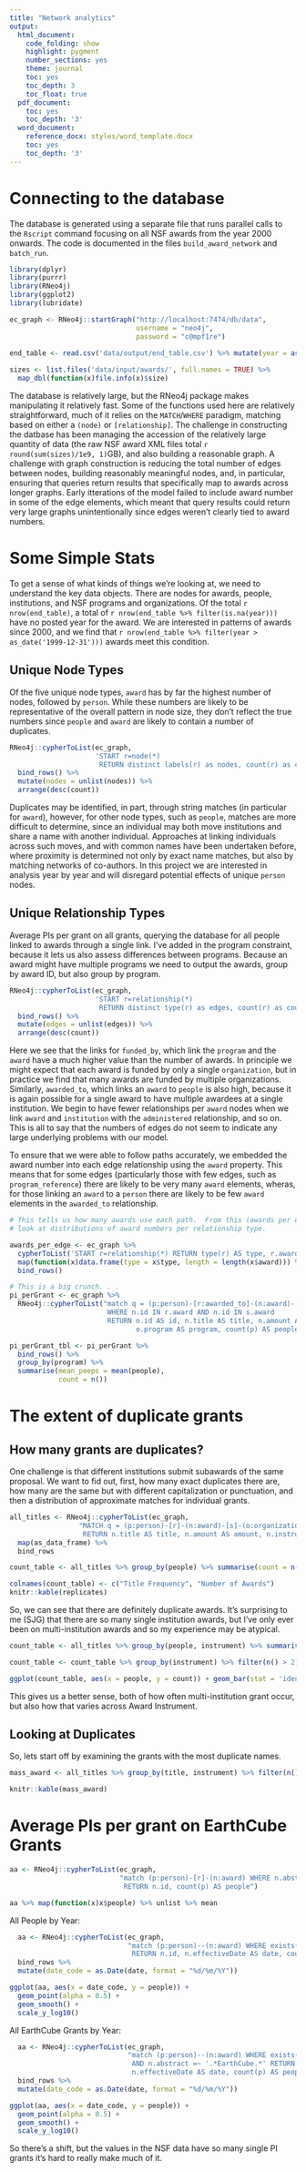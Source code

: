 ```yaml
---
title: "Network analytics"
output:
  html_document:
    code_folding: show
    highlight: pygment
    number_sections: yes
    theme: journal
    toc: yes
    toc_depth: 3
    toc_float: true
  pdf_document:
    toc: yes
    toc_depth: '3'
  word_document:
    reference_docx: styles/word_template.docx
    toc: yes
    toc_depth: '3'
---
```


# Connecting to the database

The database is generated using a separate file that runs parallel calls to the `Rscript` command focusing on all NSF awards from the year 2000 onwards. The code is documented in the files `build_award_network` and `batch_run`.

```r

library(dplyr)
library(purrr)
library(RNeo4j)
library(ggplot2)
library(lubridate)

ec_graph <- RNeo4j::startGraph("http://localhost:7474/db/data", 
                               username = "neo4j", 
                               password = "c@mpf1re")
  
end_table <- read.csv('data/output/end_table.csv') %>% mutate(year = as_date(year))

sizes <- list.files('data/input/awards/', full.names = TRUE) %>%
  map_dbl(function(x)file.info(x)$size)

```

The database is relatively large, but the RNeo4j package makes manipulating it relatively fast.  Some of the functions used here are relatively straightforward, much of it relies on the `MATCH`/`WHERE` paradigm, matching based on either a `(node)` or `[relationship]`.  The challenge in constructing the datbase has been managing the accession of the relatively large quantity of data (the raw NSF award XML files total `r round(sum(sizes)/1e9, 1)`GB), and also building a reasonable graph.  A challenge with graph construction is reducing the total number of edges between nodes, building reasonably meaningful nodes, and, in particular, ensuring that queries return results that specifically map to awards across longer graphs.  Early itterations of the model failed to include award number in some of the edge elements, which meant that query results could return very large graphs unintentionally since edges weren't clearly tied to award numbers.

# Some Simple Stats

To get a sense of what kinds of things we're looking at, we need to understand the key data objects.  There are nodes for awards, people, institutions, and NSF programs and organizations.  Of the total `r nrow(end_table)`, a total of `r nrow(end_table %>% filter(is.na(year)))` have no posted year for the award.  We are interested in patterns of awards since 2000, and we find that `r nrow(end_table %>% filter(year > as_date('1999-12-31')))` awards meet this condition.

## Unique Node Types

Of the five unique node types, `award` has by far the highest number of nodes, followed by `person`.  While these numbers are likely to be representative of the overall pattern in node size, they don't reflect the true numbers since `people` and `award` are likely to contain a number of duplicates.

```r

RNeo4j::cypherToList(ec_graph, 
                     'START r=node(*) 
                      RETURN distinct labels(r) as nodes, count(r) as count') %>% 
  bind_rows() %>% 
  mutate(nodes = unlist(nodes)) %>% 
  arrange(desc(count))

```

Duplicates may be identified, in part, through string matches (in particular for `award`), however, for other node types, such as `people`, matches are more difficult to determine, since an individual may both move institutions and share a name with another individual.  Approaches at linking individuals across such moves, and with common names have been undertaken before, where proximity is determined not only by exact name matches, but also by matching networks of co-authors.  In this project we are interested in analysis year by year and will disregard potential effects of unique `person` nodes.

## Unique Relationship Types

Average PIs per grant on all grants, querying the database for all people linked to awards through a single link.  I've added in the program constraint, because it lets us also assess differences between programs.  Because an award might have multiple programs we need to output the awards, group by award ID, but also group by program.

```r

RNeo4j::cypherToList(ec_graph, 
                     'START r=relationship(*)
                      RETURN distinct type(r) as edges, count(r) as count') %>% 
  bind_rows() %>% 
  mutate(edges = unlist(edges)) %>% 
  arrange(desc(count))

```

Here we see that the links for `funded_by`, which link the `program` and the `award` have a much higher value than the number of awards.  In principle we might expect that each award is funded by only a single `organization`, but in practice we find that many awards are funded by multiple organizations.  Similarly, `awarded_to`, which links an `award` to `people` is also high, because it is again possible for a single award to have multiple awardees at a single institution.  We begin to have fewer relationships per `award` nodes when we link `award` and `institution` with the `administered` relationship, and so on.  This is all to say that the numbers of edges do not seem to indicate any large underlying problems with our model.

To ensure that we were able to follow paths accurately, we embedded the award number into each edge relationship using the `award` property.  This means that for some edges (particularly those with few edges, such as `program_reference`) there are likely to be very many `award` elements, wheras, for those linking an `award` to a `person` there are likely to be few `award` elements in the `awarded_to` relationship.

```r
# This tells us how many awards use each path.  From this (awards per edge) we can then
# look at distributions of award numbers per relationship type.

awards_per_edge <- ec_graph %>% 
  cypherToList('START r=relationship(*) RETURN type(r) AS type, r.award AS award') %>% 
  map(function(x)data.frame(type = x$type, length = length(x$award))) %>% 
  bind_rows()

```

```r
# This is a big crunch. . .
pi_perGrant <- ec_graph %>% 
  RNeo4j::cypherToList("match q = (p:person)-[r:awarded_to]-(n:award)-[s:funded_by]-(o:program) 
                        WHERE n.id IN r.award AND n.id IN s.award
                        RETURN n.id AS id, n.title AS title, n.amount AS amount, 
                               o.program AS program, count(p) AS people")

pi_perGrant_tbl <- pi_perGrant %>% 
  bind_rows() %>% 
  group_by(program) %>% 
  summarise(mean_peeps = mean(people),
            count = n())

```

# The extent of duplicate grants
## How many grants are duplicates?

One challenge is that different institutions submit subawards of the same proposal.  We want to fid out, first, how many exact duplicates there are, how many are the same but with different capitalization or punctuation, and then a distribution of approximate matches for individual grants.

```r

all_titles <- RNeo4j::cypherToList(ec_graph, 
                 "MATCH q = (p:person)-[r]-(n:award)-[s]-(o:organization)
                  RETURN n.title AS title, n.amount AS amount, n.instrument AS instrument, count(p) AS people") %>% 
  map(as_data_frame) %>% 
  bind_rows

count_table <- all_titles %>% group_by(people) %>% summarise(count = n())

colnames(count_table) <- c("Title Frequency", "Number of Awards")
knitr::kable(replicates)

```

So, we can see that there are definitely duplicate awards.  It's surprising to me (SJG) that there are so many single institution awards, but I've only ever been on multi-institution awards and so my experience may be atypical.

```r

count_table <- all_titles %>% group_by(people, instrument) %>% summarise(count = n())

count_table <- count_table %>% group_by(instrument) %>% filter(n() > 2)

ggplot(count_table, aes(x = people, y = count)) + geom_bar(stat = 'identity')+ facet_wrap(~instrument, scales = 'free')

```

This gives us a better sense, both of how often multi-institution grant occur, but also how that varies across Award Instrument.

## Looking at Duplicates

So, lets start off by examining the grants with the most duplicate names.

```r

mass_award <- all_titles %>% group_by(title, instrument) %>% filter(n() > 5) %>% summarise(count=n())

knitr::kable(mass_award)
```

# Average PIs per grant on EarthCube Grants

```r
aa <- RNeo4j::cypherToList(ec_graph, 
                           "match (p:person)-[r]-(n:award) WHERE n.abstract =~ '.*EarthCube.*' 
                            RETURN n.id, count(p) AS people")

aa %>% map(function(x)x$people) %>% unlist %>% mean

```

All People by Year:
```r

  aa <- RNeo4j::cypherToList(ec_graph, 
                             "match (p:person)--(n:award) WHERE exists(n.effectiveDate) 
                              RETURN n.id, n.effectiveDate AS date, count(p) AS people") %>% 
  bind_rows %>% 
  mutate(date_code = as.Date(date, format = "%d/%m/%Y"))

ggplot(aa, aes(x = date_code, y = people)) + 
  geom_point(alpha = 0.5) + 
  geom_smooth() +
  scale_y_log10()

```

All EarthCube Grants by Year:

```r

  aa <- RNeo4j::cypherToList(ec_graph, 
                             "match (p:person)--(n:award) WHERE exists(n.effectiveDate) 
                              AND n.abstract =~ '.*EarthCube.*' RETURN n.id, 
                              n.effectiveDate AS date, count(p) AS people") %>% 
  bind_rows %>% 
  mutate(date_code = as.Date(date, format = "%d/%m/%Y"))

ggplot(aa, aes(x = date_code, y = people)) + 
  geom_point(alpha = 0.5) + 
  geom_smooth() +
  scale_y_log10()

```

So there's a shift, but the values in the NSF data have so many single PI grants it's hard to really make much of it.